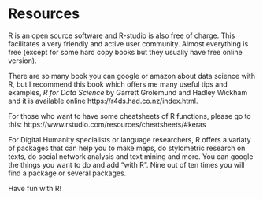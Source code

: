 # Resources

R is an open source software and R-studio is also free of charge. This facilitates a very friendly and active user community. Almost everything is free (except for some hard copy books but they usually have free online version).

There are so many book you can google or amazon about data science with R, but I recommend this book which offers me many useful tips and examples, *R for Data Science* by Garrett Grolemund and Hadley Wickham and it is available online https://r4ds.had.co.nz/index.html.

For those who want to have some cheatsheets of R functions, please go to this: https://www.rstudio.com/resources/cheatsheets/#keras 

For Digital Humanity specialists or language researchers, R offers a variaty of packages that can help you to make maps, do stylometric research on texts, do social network analysis and text mining and more. You can google the things you want to do and add "with R". Nine out of ten times you will find a package or several packages.

Have fun with R!




